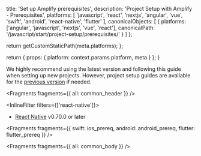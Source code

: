 
  title: 'Set up Amplify prerequisites',
  description: 'Project Setup with Amplify - Prerequisites',
  platforms: [
    'javascript',
    'react',
    'nextjs',
    'angular',
    'vue',
    'swift',
    'android',
    'react-native',
    'flutter'
  ],
  canonicalObjects: [
    {
      platforms: ['angular', 'javascript', 'nextjs', 'vue', 'react'],
      canonicalPath: '/javascript/start/project-setup/prerequisites/'
    }
  ]
};

  return getCustomStaticPath(meta.platforms);
};

  return {
    props: {
      platform: context.params.platform,
      meta
    }
  };
}

<Callout info>

We highly recommend using the latest version and following this guide when setting up new projects. However, project setup guides are available for the [previous version](/[platform]/prev/start/project-setup/) if needed.

</Callout>


<Fragments fragments={{ all: common_header }} />


<InlineFilter filters={['react-native']}>

- [React Native](https://reactnative.dev/docs/next/environment-setup) v0.70.0 or later

</InlineFilter>

<Fragments
  fragments={{
    swift: ios_prereq,
    android: android_prereq,
    flutter: flutter_prereq
  }}
/>


<Fragments fragments={{ all: common_body }} />
